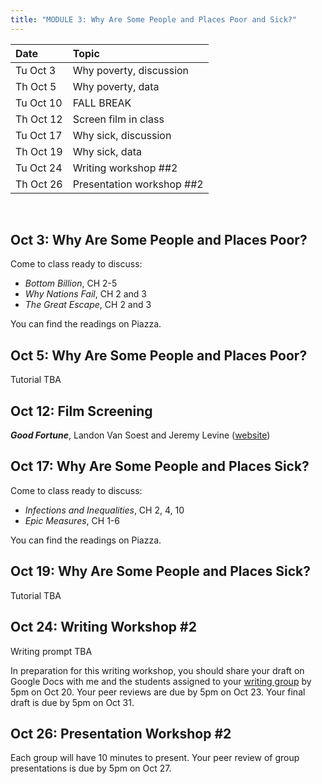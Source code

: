 ```yaml
---
title: "MODULE 3: Why Are Some People and Places Poor and Sick?"
---
```

  
| Date | Topic |
|:---  |:---   |
| Tu Oct 3 | Why poverty, discussion |
| Th Oct 5 | Why poverty, data |
| Tu Oct 10 | FALL BREAK |
| Th Oct 12 | Screen film in class |
| Tu Oct 17 | Why sick, discussion |
| Th Oct 19 | Why sick, data |
| Tu Oct 24 | Writing workshop ##2 |
| Th Oct 26 | Presentation workshop ##2 |

<br>

## Oct 3: Why Are Some People and Places Poor?

Come to class ready to discuss:

- *Bottom Billion*, CH 2-5
- *Why Nations Fail*, CH 2 and 3
- *The Great Escape*, CH 2 and 3

You can find the readings on Piazza.

## Oct 5: Why Are Some People and Places Poor?

Tutorial TBA

## Oct 12: Film Screening

***Good Fortune***, Landon Van Soest and Jeremy Levine ([website](http://www.pbs.org/pov/goodfortune/))

## Oct 17: Why Are Some People and Places Sick?

Come to class ready to discuss:

- *Infections and Inequalities*, CH 2, 4, 10
- *Epic Measures*, CH 1-6

You can find the readings on Piazza.

## Oct 19: Why Are Some People and Places Sick?

Tutorial TBA

## Oct 24: Writing Workshop #2

Writing prompt TBA

In preparation for this writing workshop, you should share your draft on Google Docs with me and the students assigned to your [writing group](https://docs.google.com/spreadsheets/d/1RD0U_kuBrtk0a4Pg6CdFuSiRgvk7NXRubVfCc_81J5k/edit?usp=sharing) by 5pm on Oct 20. Your peer reviews are due by 5pm on Oct 23. Your final draft is due by 5pm on Oct 31.

## Oct 26: Presentation Workshop #2

Each group will have 10 minutes to present. Your peer review of group presentations is due by 5pm on Oct 27.